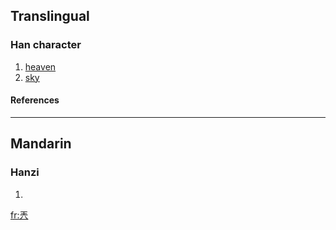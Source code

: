 ==Translingual==
===Han character===
{{Han char|rn=12|rad=八|as=04|sn=6|four=|canj=一土金 (MGC), X一土金 (XMGC)}}
# [[heaven]]
# [[sky]]
====References====
{{Han ref|kx=0127.090|dkj=01461|dj=0284.030|hdz=10242.050|uh=5172|ud=20850}}
----
==Mandarin==
===Hanzi===
{{cmn-hanzi|pin=[[tiān]] (tian1), [[wān]] (wan1)|wg=t'ien<sup>1</sup>, wan<sup>1</sup>}}
# {{defn|Mandarin}}




[[fr:兲]]